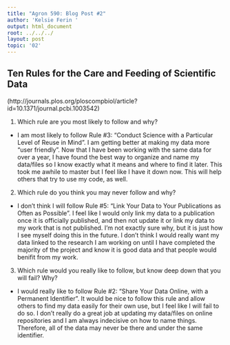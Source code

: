 ```yaml
---
title: "Agron 590: Blog Post #2"
author: 'Kelsie Ferin '
output: html_document
root: ../../../
layout: post
topic: '02'
---
```


## Ten Rules for the Care and Feeding of Scientific Data
(http://journals.plos.org/ploscompbiol/article?id=10.1371/journal.pcbi.1003542) 

1. Which rule are you most likely to follow and why?  
- I am most likely to follow Rule #3: "Conduct Science with a Particular Level of Reuse in Mind". I am getting better at making my data more "user friendly". Now that I have been working with the same data for over a year, I have found the best way to organize and name my data/files so I know exactly what it means and where to find it later. This took me awhile to master but I feel like I have it down now. This will help others that try to use my code, as well.
  
2. Which rule do you think you may never follow and why?  
- I don't think I will follow Rule #5: "Link Your Data to Your Publications as Often as Possible". I feel like I would only link my data to a publication once it is officially published, and then not update it or link my data to my work that is not published. I'm not exactly sure why, but it is just how I see myself doing this in the future. I don't think I would really want my data linked to the research I am working on until I have completed the majority of the project and know it is good data and that people would benifit from my work. 
  
3. Which rule would you really like to follow, but know deep down that you will fail? Why?
- I would really like to follow Rule #2: "Share Your Data Online, with a Permanent Identifier". It would be nice to follow this rule and allow others to find my data easily for their own use, but I feel like I will fail to do so. I don't really do a great job at updating my data/files on online repositories and I am always indecisive on how to name things. Therefore, all of the data may never be there and under the same identifier.

